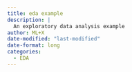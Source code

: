 ```yaml
---
title: eda example
description: |
  An exploratory data analysis example
author: ML+X
date-modified: "last-modified"
date-format: long
categories:
  - EDA
---
```


